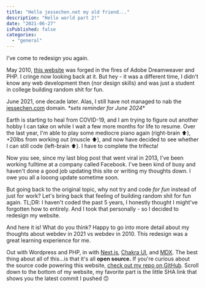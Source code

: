 ```yaml
---
title: "Hello jessechen.net my old friend..."
description: "Hello world part 2!"
date: "2021-06-27"
isPublished: false
categories:
  - "general"
---
```


I've come to redesign you again.

May 2010, [this website](https://old.jessechen.net/) was forged in the fires of Adobe Dreamweaver and PHP. I cringe now looking back at it. But hey - it was a different time, I didn't know any web development then (nor design skills) and was just a student in college building random shit for fun.

June 2021, one decade later. Alas, I still have not managed to nab the [jessechen.com](http://jessechen.com) domain. _\*sets reminder for June 2024_\*

Earth is starting to heal from COVID-19, and I am trying to figure out another hobby I can take on while I wait a few more months for life to resume. Over the last year, I'm able to play some mediocre piano again (right-brain ⬆️), +20lbs from working out (muscle ⬆️), and now have decided to see whether I can still code (left-brain ⬆️). I have to complete the trifecta!

Now you see, since my last blog post that went viral in 2013, I've been working fulltime at a company called Facebook. I've been kind of busy and haven't done a good job updating this site or writing my thoughts down. I owe you all a looong update sometime soon.

But going back to the original topic, why not try and code _for fun_ instead of just for work? Let's bring back that feeling of building random shit for fun again. TL;DR: I haven't coded the past 5 years, I honestly thought I might've forgotten how to entirely. And I took that personally - so I decided to redesign my website.

And here it is! What do you think? Happy to go into more detail about my thoughts about webdev in 2021 vs webdev in 2010. This redesign was a great learning experience for me.

Out with Wordpress and PHP, in with [Next.js](https://nextjs.org/), [Chakra UI](https://chakra-ui.com/), and [MDX](https://mdxjs.com/). The best thing about all of this...is that it's all **open source.** If you're curious about the source code powering this website, [check out my repo on GitHub](https://github.com/0xjessel/jessechen.net). Scroll down to the bottom of my website, my favorite part is the little SHA link that shows you the latest commit I pushed 🙃
